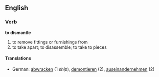 ==English==
===Verb===
'''to dismantle'''
#to remove fittings or furnishings from
#to take apart; to disassemble; to take to pieces
====Translations====
*German: [[abwracken]] (1 ''ship''), [[demontieren]] (2), [[auseinandernehmen]] (2)